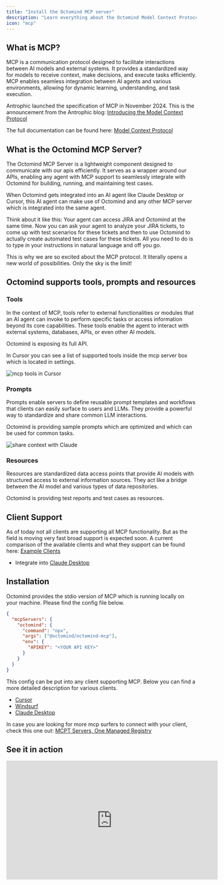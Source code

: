 ```yaml
---
title: "Install the Octomind MCP server"
description: "Learn everything about the Octomind Model Context Protocol (MCP) server"
icon: "mcp"
---
```


## What is MCP?

MCP is a communication protocol designed to facilitate interactions between AI models and external systems. It provides a
standardized way for models to receive context, make decisions, and execute tasks efficiently. MCP enables seamless integration
between AI agents and various environments, allowing for dynamic learning, understanding, and task execution.

Antrophic launched the specification of MCP in November 2024. This is the announcement from the Antrophic blog:
[Introducing the Model Context Protocol](https://www.anthropic.com/news/model-context-protocol)

The full documentation can be found here: [Model Context Protocol](https://modelcontextprotocol.io/introduction)

## What is the Octomind MCP Server?

The Octomind MCP Server is a lightweight component designed to communicate with our apis efficiently. It serves as a wrapper
around our APIs, enabling any agent with MCP support to seamlessly integrate with Octomind for building, running, and maintaining
test cases.

<Info>
When Octomind gets integrated into an AI agent like Claude Desktop or Cursor, this AI agent can make use of Octomind
and any other MCP server which is integrated into the same agent.

Think about it like this: Your agent can access JIRA and Octomind at the same time. Now you can ask your agent to analyze
your JIRA tickets, to come up with test scenarios for these tickets and then to use Octomind to actually create automated
test cases for these tickets. All you need to do is to type in your instructions in natural language and off you go.

This is why we are so excited about the MCP protocol. It literally opens a new world of possibilities. Only the sky is the limit!

</Info>

## Octomind supports tools, prompts and resources

### Tools

In the context of MCP, tools refer to external functionalities or modules that an AI agent
can invoke to perform specific tasks or access information beyond its core capabilities. These tools enable the agent
to interact with external systems, databases, APIs, or even other AI models.

Octomind is exposing its full API.

In Cursor you can see a list of supported tools inside the mcp server box which is located in settings.

<Frame caption="mcp tools in Cursor">
  <img src="/images/mcp/mcp-server-cursor1.png" alt="mcp tools in Cursor" />
</Frame>

### Prompts

Prompts enable servers to define reusable prompt templates and workflows that clients can easily surface
to users and LLMs. They provide a powerful way to standardize and share common LLM interactions.

Octomind is providing sample prompts which are optimized and which can be used for common tasks.

<Frame caption="share context with Claude">
  <img
    src="/images/mcp/share-context-with-claude1.png"
    alt="share context with Claude"
  />
</Frame>

### Resources

Resources are standardized data access points that provide AI models with structured access to external information
sources. They act like a bridge between the AI model and various types of data repositories.

Octomind is providing test reports and test cases as resources.

## Client Support

As of today not all clients are supporting all MCP functionality. But as the field is moving very fast broad support is expected soon.
A current comparison of the available clients and what they support can be found here: [Example Clients](https://modelcontextprotocol.io/clients)

- Integrate into [Claude Desktop](https://modelcontextprotocol.io/quickstart/user)

## Installation

Octomind provides the stdio version of MCP which is running locally on your machine. Please find the config file below.

```json
{
  "mcpServers": {
    "octomind": {
      "command": "npx",
      "args": ["@octomind/octomind-mcp"],
      "env": {
        "APIKEY": "<YOUR API KEY>"
      }
    }
  }
}
```

This config can be put into any client supporting MCP. Below you can find a more detailed description for various clients.

- [Cursor](https://docs.cursor.com/context/model-context-protocol)
- [Windsurf](https://docs.codeium.com/windsurf/mcp)
- [Claude Desktop](https://modelcontextprotocol.io/quickstart/user)

In case you are looking for more mcp surfers to connect with your client, check this one out: [MCPT Servers, One Managed Registry](https://www.mcpt.com)

## See it in action

<iframe
  width="560"
  height="315"
  src="https://www.youtube.com/embed/71zh5vWwfb4?si=G33_fmWiQXJXLk43"
  title="YouTube video player"
  frameborder="0"
  allow="accelerometer; autoplay; clipboard-write; encrypted-media; gyroscope; picture-in-picture; web-share"
  referrerpolicy="strict-origin-when-cross-origin"
  allowfullscreen
></iframe>